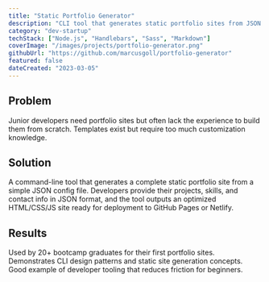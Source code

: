 ```yaml
---
title: "Static Portfolio Generator"
description: "CLI tool that generates static portfolio sites from JSON configuration files."
category: "dev-startup"
techStack: ["Node.js", "Handlebars", "Sass", "Markdown"]
coverImage: "/images/projects/portfolio-generator.png"
githubUrl: "https://github.com/marcusgoll/portfolio-generator"
featured: false
dateCreated: "2023-03-05"
---
```


## Problem

Junior developers need portfolio sites but often lack the experience to build them from scratch. Templates exist but require too much customization knowledge.

## Solution

A command-line tool that generates a complete static portfolio site from a simple JSON config file. Developers provide their projects, skills, and contact info in JSON format, and the tool outputs an optimized HTML/CSS/JS site ready for deployment to GitHub Pages or Netlify.

## Results

Used by 20+ bootcamp graduates for their first portfolio sites. Demonstrates CLI design patterns and static site generation concepts. Good example of developer tooling that reduces friction for beginners.
